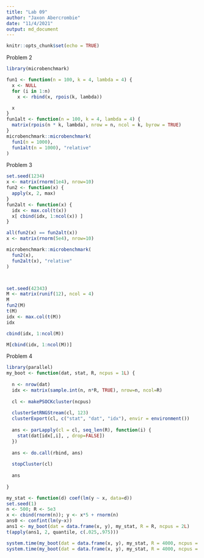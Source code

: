 ```yaml
---
title: "Lab 09"
author: "Jaxon Abercrombie"
date: "11/4/2021"
output: md_document
---
```


```r
knitr::opts_chunk$set(echo = TRUE)
```

Problem 2
```r
library(microbenchmark)

fun1 <- function(n = 100, k = 4, lambda = 4) {
  x <- NULL
  for (i in 1:n)
    x <- rbind(x, rpois(k, lambda))

  x
}
fun1alt <- function(n = 100, k = 4, lambda = 4) {
  matrix(rpois(n * k, lambda), nrow = n, ncol = k, byrow = TRUE)
}
microbenchmark::microbenchmark(
  fun1(n = 1000),
  fun1alt(n = 1000), "relative"
)
```

Problem 3
```r
set.seed(1234)
x <- matrix(rnorm(1e4), nrow=10)
fun2 <- function(x) {
  apply(x, 2, max)
}
fun2alt <- function(x) {
  idx <- max.col(t(x)) 
  x[ cbind(idx, 1:ncol(x)) ]
}

all(fun2(x) == fun2alt(x))
x <- matrix(rnorm(5e4), nrow=10)

microbenchmark::microbenchmark(
  fun2(x),
  fun2alt(x), "relative"
)



set.seed(42343)
M <- matrix(runif(12), ncol = 4)
M
fun2(M)
t(M)
idx <- max.col(t(M))
idx

cbind(idx, 1:ncol(M))

M[cbind(idx, 1:ncol(M))]
```

Problem 4
```r
library(parallel)
my_boot <- function(dat, stat, R, ncpus = 1L) {
  
  n <- nrow(dat)
  idx <- matrix(sample.int(n, n*R, TRUE), nrow=n, ncol=R)
  
  cl <- makePSOCKcluster(ncpus)
  
  clusterSetRNGStream(cl, 123)
  clusterExport(cl, c("stat", "dat", "idx"), envir = environment())
  
  ans <- parLapply(cl = cl, seq_len(R), function(i) {
    stat(dat[idx[,i], , drop=FALSE])
  })
  
  ans <- do.call(rbind, ans)
  
  stopCluster(cl)
  
  ans
  
}

my_stat <- function(d) coef(lm(y ~ x, data=d))
set.seed(1)
n <- 500; R <- 5e3
x <- cbind(rnorm(n)); y <- x*5 + rnorm(n)
ans0 <- confint(lm(y~x))
ans1 <- my_boot(dat = data.frame(x, y), my_stat, R = R, ncpus = 2L)
t(apply(ans1, 2, quantile, c(.025,.975)))

system.time(my_boot(dat = data.frame(x, y), my_stat, R = 4000, ncpus = 1L))
system.time(my_boot(dat = data.frame(x, y), my_stat, R = 4000, ncpus = 2L))
```